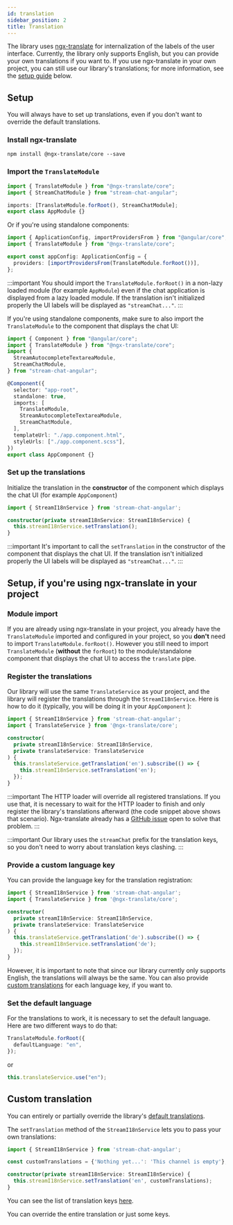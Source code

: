 ```yaml
---
id: translation
sidebar_position: 2
title: Translation
---
```


The library uses [ngx-translate](https://github.com/ngx-translate/core) for internalization of the labels of the user interface. Currently, the library only supports English, but you can provide your own translations if you want to. If you use ngx-translate in your own project, you can still use our library's translations; for more information, see the [setup guide](./translation.mdx/#set-up-the-translations) below.

## Setup

You will always have to set up translations, even if you don't want to override the default translations.

### Install ngx-translate

`npm install @ngx-translate/core --save`

### Import the `TranslateModule`

```typescript
import { TranslateModule } from "@ngx-translate/core";
import { StreamChatModule } from "stream-chat-angular";

imports: [TranslateModule.forRoot(), StreamChatModule];
export class AppModule {}
```

Or if you're using standalone components:

```typescript
import { ApplicationConfig, importProvidersFrom } from "@angular/core";
import { TranslateModule } from "@ngx-translate/core";

export const appConfig: ApplicationConfig = {
  providers: [importProvidersFrom(TranslateModule.forRoot())],
};
```

:::important
You should import the `TranslateModule.forRoot()` in a non-lazy loaded module (for example `AppModule`) even if the chat application is displayed from a lazy loaded module. If the translation isn't initialized properly the UI labels will be displayed as `"streamChat..."`.
:::

If you're using standalone components, make sure to also import the `TranslateModule` to the component that displays the chat UI:

```typescript
import { Component } from "@angular/core";
import { TranslateModule } from "@ngx-translate/core";
import {
  StreamAutocompleteTextareaModule,
  StreamChatModule,
} from "stream-chat-angular";

@Component({
  selector: "app-root",
  standalone: true,
  imports: [
    TranslateModule,
    StreamAutocompleteTextareaModule,
    StreamChatModule,
  ],
  templateUrl: "./app.component.html",
  styleUrls: ["./app.component.scss"],
})
export class AppComponent {}
```

### Set up the translations

Initialize the translation in the **constructor** of the component which displays the chat UI (for example `AppComponent`)

```typescript
import { StreamI18nService } from 'stream-chat-angular';

constructor(private streamI18nService: StreamI18nService) {
  this.streamI18nService.setTranslation();
}
```

:::important
It's important to call the `setTranslation` in the constructor of the component that displays the chat UI. If the translation isn't initialized properly the UI labels will be displayed as `"streamChat..."`.
:::

## Setup, if you're using ngx-translate in your project

### Module import

If you are already using ngx-translate in your project, you already have the `TranslateModule` imported and configured in your project, so you **don't** need to import `TranslateModule.forRoot()`. However you still need to import `TranslateModule` (**without** the `forRoot`) to the module/standalone component that displays the chat UI to access the `translate` pipe.

### Register the translations

Our library will use the same `TranslateService` as your project, and the library will register the translations through the `StreamI18nService`. Here is how to do it (typically, you will be doing it in your `AppComponent`
):

```typescript
import { StreamI18nService } from 'stream-chat-angular';
import { TranslateService } from '@ngx-translate/core';

constructor(
  private streamI18nService: StreamI18nService,
  private translateService: TranslateService
) {
  this.translateService.getTranslation('en').subscribe(() => {
    this.streamI18nService.setTranslation('en');
  });
}
```

:::important
The HTTP loader will override all registered translations. If you use that, it is necessary to wait for the HTTP loader to finish and only register the library's translations afterward (the code snippet above shows that scenario). Ngx-translate already has a [GitHub issue](https://github.com/ngx-translate/http-loader/issues/6#issuecomment-372118792) open to solve that problem.
:::

:::important
Our library uses the `streamChat` prefix for the translation keys, so you don't need to worry about translation keys clashing.
:::

### Provide a custom language key

You can provide the language key for the translation registration:

```typescript
import { StreamI18nService } from 'stream-chat-angular';
import { TranslateService } from '@ngx-translate/core';

constructor(
  private streamI18nService: StreamI18nService,
  private translateService: TranslateService
) {
  this.translateService.getTranslation('de').subscribe(() => {
    this.streamI18nService.setTranslation('de');
  });
}
```

However, it is important to note that since our library currently only supports English, the translations will always be the same. You can also provide [custom translations](./translation.mdx/#custom-translation) for each language key, if you want to.

### Set the default language

For the translations to work, it is necessary to set the default language. Here are two different ways to do that:

```typescript
TranslateModule.forRoot({
  defaultLanguage: "en",
});
```

or

```typescript
this.translateService.use("en");
```

## Custom translation

You can entirely or partially override the library's [default translations](https://github.com/GetStream/stream-chat-angular/blob/master/projects/stream-chat-angular/src/assets/i18n/en.ts).

The `setTranslation` method of the `StreamI18nService` lets you to pass your own translations:

```typescript
import { StreamI18nService } from 'stream-chat-angular';

const customTranslations = {'Nothing yet...': 'This channel is empty'};

constructor(private streamI18nService: StreamI18nService) {
  this.streamI18nService.setTranslation('en', customTranslations);
}
```

You can see the list of translation keys [here](https://github.com/GetStream/stream-chat-angular/blob/master/projects/stream-chat-angular/src/assets/i18n/en.ts).

You can override the entire translation or just some keys.
